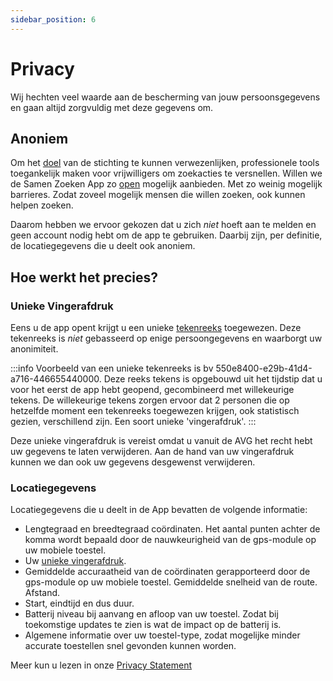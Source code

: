 ```yaml
---
sidebar_position: 6
---
```


# Privacy

Wij hechten veel waarde aan de bescherming van jouw persoonsgegevens en gaan altijd zorgvuldig met deze gegevens om.

## Anoniem

Om het [doel](/docs/stichting#missie-zoekactie-versnellen) van de stichting te kunnen verwezenlijken,
professionele tools toegankelijk maken voor vrijwilligers om zoekacties te versnellen.
Willen we de Samen Zoeken App zo [open](./stichting#open) mogelijk aanbieden. Met zo weinig mogelijk barrieres.
Zodat zoveel mogelijk mensen die willen zoeken, ook kunnen helpen zoeken.

Daarom hebben we ervoor gekozen dat u zich *niet* hoeft aan te melden en geen account nodig hebt om de app te gebruiken.
Daarbij zijn, per definitie, de locatiegegevens die u deelt ook anoniem.

## Hoe werkt het precies?

### Unieke Vingerafdruk
Eens u de app opent krijgt u een unieke [tekenreeks](https://nl.wikipedia.org/wiki/Universally_unique_identifier) toegewezen. 
Deze tekenreeks is *niet* gebasseerd op enige persoongegevens en waarborgt uw anonimiteit. 
 
:::info
Voorbeeld van een unieke tekenreeks is bv 550e8400-e29b-41d4-a716-446655440000. Deze reeks tekens is opgebouwd uit het tijdstip dat u voor het eerst de app hebt geopend, gecombineerd met willekeurige tekens. 
De willekeurige tekens zorgen ervoor dat 2 personen die op hetzelfde moment een tekenreeks toegewezen krijgen, ook statistisch gezien, verschillend zijn. 
Een soort unieke 'vingerafdruk'. 
:::

Deze unieke vingerafdruk is vereist omdat u vanuit de AVG het recht hebt uw gegevens te laten verwijderen. 
Aan de hand van uw vingerafdruk kunnen we dan ook uw gegevens desgewenst verwijderen. 

### Locatiegegevens
Locatiegegevens die u deelt in de App bevatten de volgende informatie:
* Lengtegraad en breedtegraad coördinaten. Het aantal punten achter de komma wordt bepaald door de nauwkeurigheid van de gps-module op uw mobiele toestel.
* Uw [unieke vingerafdruk](#unieke-vingerafdruk).
* Gemiddelde accuraatheid van de coördinaten gerapporteerd door de gps-module op uw mobiele toestel. Gemiddelde snelheid van de route. Afstand.
* Start, eindtijd en dus duur. 
* Batterij niveau bij aanvang en afloop van uw toestel. Zodat bij toekomstige updates te zien is wat de impact op de batterij is.
* Algemene informatie over uw toestel-type, zodat mogelijke minder accurate toestellen snel gevonden kunnen worden.

Meer kun u lezen in onze [Privacy Statement](/privacy)
